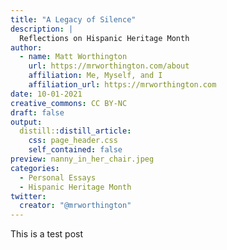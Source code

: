 ```yaml
---
title: "A Legacy of Silence"
description: |
  Reflections on Hispanic Heritage Month
author:
  - name: Matt Worthington 
    url: https://mrworthington.com/about
    affiliation: Me, Myself, and I
    affiliation_url: https://mrworthington.com
date: 10-01-2021
creative_commons: CC BY-NC
draft: false
output:
  distill::distill_article:
    css: page_header.css
    self_contained: false
preview: nanny_in_her_chair.jpeg
categories:
  - Personal Essays
  - Hispanic Heritage Month
twitter:
  creator: "@mrworthington"
---
```


This is a test post